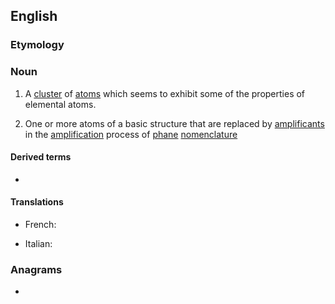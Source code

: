 ==English==

===Etymology===
{{prefix|super|atom|lang=en}}

===Noun===
{{en-noun}}
{{wikipedia}}

# {{lb|en|physics|chemistry}} A [[cluster]] of [[atom]]s which seems to exhibit some of the properties of elemental atoms.
# {{lb|en|organic chemistry}} One or more atoms of a basic structure that are replaced by [[amplificant]]s in the [[amplification]] process of [[phane]] [[nomenclature]]

====Derived terms====
* {{l|en|superatomic}}

====Translations====
{{trans-top|a cluster of atoms which seems to exhibit some of the properties of elemental atoms}}
* French: {{t|fr|superatome|m}}
{{trans-mid}}
* Italian: {{t+|it|superatomo|m}}
{{trans-bottom}}

===Anagrams===
* {{l|en|mousetrap}}
